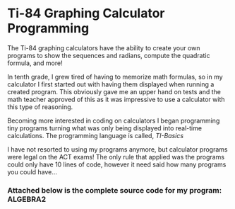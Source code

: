 <p>&nbsp;</p>
# __Ti-84 Graphing Calculator Programming__
<p>The Ti-84 graphing calculators have the ability to create your own programs
to show the sequences and radians, compute the quadratic formula, and more!</p>
<p>In tenth grade, I grew tired of having to memorize math formulas, so in my calculator 
I first started out with having them displayed when running a created program. 
This obviously gave me an upper hand on tests and the math teacher approved of 
this as it was impressive to use a calculator with this type of reasoning.</p>
<p>Becoming more interested in coding on calculators I began programming tiny programs 
turning what was only being displayed into real-time calculations. 
The programming language is called, _TI-Basics_</p>
<p>I have not resorted to using my programs anymore, but calculator programs were 
legal on the ACT exams! The only rule that applied was the programs could only have 
10 lines of code, however it need said how many programs you could have...</p>
### Attached below is the complete source code for my program: ALGEBRA2